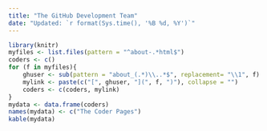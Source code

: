 ```yaml
---
title: "The GitHub Development Team"
date: "Updated: `r format(Sys.time(), '%B %d, %Y')`"
---
```


```r
library(knitr)
myfiles <- list.files(pattern = "^about-.*html$")
coders <- c()
for (f in myfiles){
    ghuser <- sub(pattern = "about_(.*)\\..*$", replacement= "\\1", f)
    mylink <- paste(c("[", ghuser, "](", f, ")"), collapse = "")
    coders <- c(coders, mylink)
}
mydata <- data.frame(coders)
names(mydata) <- c("The Coder Pages")
kable(mydata)
```
